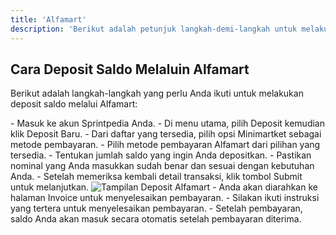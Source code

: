 ```yaml
---
title: 'Alfamart'
description: 'Berikut adalah petunjuk langkah-demi-langkah untuk melakukan deposit saldo melalui Alfamart di Sprintpedia.'
---
```


## Cara Deposit Saldo Melaluin Alfamart
Berikut adalah langkah-langkah yang perlu Anda ikuti untuk melakukan deposit saldo melalui Alfamart:

<Steps>
    <Step title="Login ke Akun Sprintpedia">
        - Masuk ke akun Sprintpedia Anda.
        - Di menu utama, pilih Deposit kemudian klik Deposit Baru.
    </Step>
    <Step title="Pilih Jenis Pembayaran">
        - Dari daftar yang tersedia, pilih opsi Minimartket sebagai metode pembayaran.
    </Step>
    <Step title="Pilih Metode Pembayaran">
        - Pilih metode pembayaran Alfamart dari pilihan yang tersedia.
    </Step>
    <Step title="Masukkan Jumlah Deposit">
        - Tentukan jumlah saldo yang ingin Anda depositkan.
        - Pastikan nominal yang Anda masukkan sudah benar dan sesuai dengan kebutuhan Anda.
    </Step>
    <Step title="Konfirmasi Transaksi">
        - Setelah memeriksa kembali detail transaksi, klik tombol Submit untuk melanjutkan.
        <Frame>
        <img src="/images/deposit-alfamart.png" alt="Tampilan Deposit Alfamart" />
        </Frame>
    </Step>
    <Step title="Proses Invoice">
        - Anda akan diarahkan ke halaman Invoice untuk menyelesaikan pembayaran.
        - Silakan ikuti instruksi yang tertera untuk menyelesaikan pembayaran.
        - Setelah pembayaran, saldo Anda akan masuk secara otomatis setelah pembayaran diterima.
    </Step>
</Steps>
